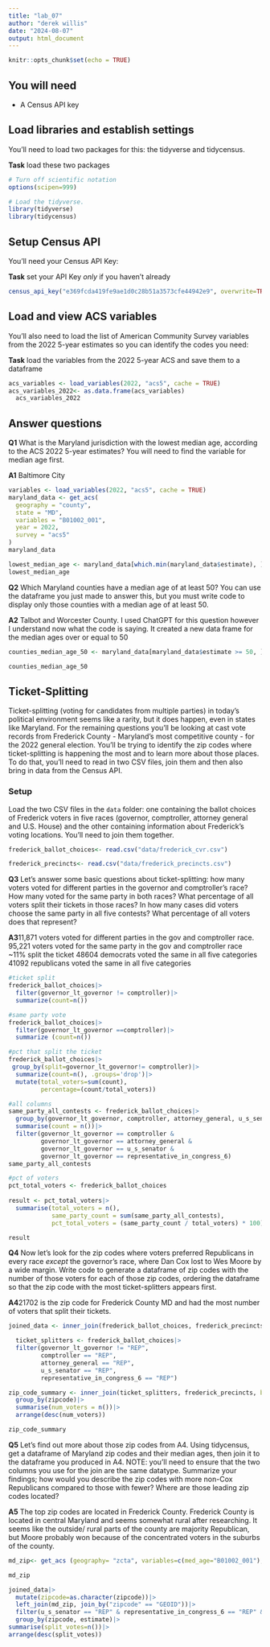 ```yaml
---
title: "lab_07"
author: "derek willis"
date: "2024-08-07"
output: html_document
---
```


```r
knitr::opts_chunk$set(echo = TRUE)
```

## You will need

-   A Census API key

## Load libraries and establish settings

You'll need to load two packages for this: the tidyverse and tidycensus.

**Task** load these two packages

```r
# Turn off scientific notation
options(scipen=999)

# Load the tidyverse.
library(tidyverse)
library(tidycensus)
```

## Setup Census API

You'll need your Census API Key:

**Task** set your API Key *only* if you haven't already

```r
census_api_key("e369fcda419fe9ae1d0c28b51a3573cfe44942e9", overwrite=TRUE, install= TRUE)
```

## Load and view ACS variables

You'll also need to load the list of American Community Survey variables from the 2022 5-year estimates so you can identify the codes you need:

**Task** load the variables from the 2022 5-year ACS and save them to a dataframe

```r
acs_variables <- load_variables(2022, "acs5", cache = TRUE)
acs_variables_2022<- as.data.frame(acs_variables)
  acs_variables_2022
```

## Answer questions

**Q1** What is the Maryland jurisdiction with the lowest median age, according to the ACS 2022 5-year estimates? You will need to find the variable for median age first.

**A1** Baltimore City 

```r
variables <- load_variables(2022, "acs5", cache = TRUE)
maryland_data <- get_acs(
  geography = "county",
  state = "MD",
  variables = "B01002_001", 
  year = 2022,
  survey = "acs5"
)
maryland_data

lowest_median_age <- maryland_data[which.min(maryland_data$estimate), ]
lowest_median_age

```

**Q2** Which Maryland counties have a median age of at least 50? You can use the dataframe you just made to answer this, but you must write code to display only those counties with a median age of at least 50.

**A2** Talbot and Worcester County. I used ChatGPT for this question however I understand now what the code is saying. It created a new data frame for the median ages over or equal to 50 

```r
counties_median_age_50 <- maryland_data[maryland_data$estimate >= 50, ]

counties_median_age_50
```

## Ticket-Splitting

Ticket-splitting (voting for candidates from multiple parties) in today's political environment seems like a rarity, but it does happen, even in states like Maryland. For the remaining questions you'll be looking at cast vote records from Frederick County - Maryland's most competitive county - for the 2022 general election. You'll be trying to identify the zip codes where ticket-splitting is happening the most and to learn more about those places. To do that, you'll need to read in two CSV files, join them and then also bring in data from the Census API.

### Setup

Load the two CSV files in the `data` folder: one containing the ballot choices of Frederick voters in five races (governor, comptroller, attorney general and U.S. House) and the other containing information about Frederick's voting locations. You'll need to join them together.

```r
frederick_ballot_choices<- read.csv("data/frederick_cvr.csv")

frederick_precincts<- read.csv("data/frederick_precincts.csv")
```

**Q3** Let's answer some basic questions about ticket-splitting: how many voters voted for different parties in the governor and comptroller's race? How many voted for the same party in both races? What percentage of all voters split their tickets in those races? In how many cases did voters choose the same party in all five contests? What percentage of all voters does that represent?

**A3**11,871 voters voted for different parties in the gov and comptroller race. 
95,221 voters voted for the same party in the gov and comptroller race
~11% split the ticket
48604 democrats voted the same in all five categories
41092 republicans voted the same in all five categories 

```r
#ticket split
frederick_ballot_choices|>
  filter(governor_lt_governor != comptroller)|>
  summarize(count=n())
```
```r
#same party vote
frederick_ballot_choices|>
  filter(governor_lt_governor ==comptroller)|>
  summarize (count=n())
```
```r
#pct that split the ticket
frederick_ballot_choices|>
 group_by(split=governor_lt_governor!= comptroller)|>
  summarize(count=n(), .groups='drop')|>
  mutate(total_voters=sum(count),
         percentage=(count/total_voters))
```
```r
#all columns
same_party_all_contests <- frederick_ballot_choices|>
  group_by(governor_lt_governor, comptroller, attorney_general, u_s_senator, representative_in_congress_6)|>
  summarise(count = n())|>
  filter(governor_lt_governor == comptroller &
         governor_lt_governor == attorney_general &
         governor_lt_governor == u_s_senator &
         governor_lt_governor == representative_in_congress_6)
same_party_all_contests
```
```r
#pct of voters
pct_total_voters <- frederick_ballot_choices
  
result <- pct_total_voters|>
  summarise(total_voters = n(),  
            same_party_count = sum(same_party_all_contests),
            pct_total_voters = (same_party_count / total_voters) * 100) 

result

```

**Q4** Now let's look for the zip codes where voters preferred Republicans in every race *except* the governor's race, where Dan Cox lost to Wes Moore by a wide margin. Write code to generate a dataframe of zip codes with the number of those voters for each of those zip codes, ordering the dataframe so that the zip code with the most ticket-splitters appears first.

**A4**21702 is the zip code for Frederick County MD and had the most number of voters that split their tickets.

```r
joined_data <- inner_join(frederick_ballot_choices, frederick_precincts, by = "precinct")

  ticket_splitters <- frederick_ballot_choices|>
  filter(governor_lt_governor != "REP",  
         comptroller == "REP",           
         attorney_general == "REP",     
         u_s_senator == "REP",          
         representative_in_congress_6 == "REP")    

zip_code_summary <- inner_join(ticket_splitters, frederick_precincts, by = "precinct")|>
  group_by(zipcode)|>                     
  summarise(num_voters = n())|>           
  arrange(desc(num_voters))      

zip_code_summary
```

**Q5** Let's find out more about those zip codes from A4. Using tidycensus, get a dataframe of Maryland zip codes and their median ages, then join it to the dataframe you produced in A4. NOTE: you'll need to ensure that the two columns you use for the join are the same datatype. Summarize your findings; how would you describe the zip codes with more non-Cox Republicans compared to those with fewer? Where are those leading zip codes located?

**A5** The top zip codes are located in Frederick County. Frederick County is located in central Maryland and seems somewhat rural after researching. It seems like the outside/ rural parts of the county are majority Republican, but Moore probably won because of the concentrated voters in the suburbs of the county.

```r
md_zip<- get_acs (geography= "zcta", variables=c(med_age="B01002_001"), year=2022)

md_zip
```

```r
joined_data|>
  mutate(zipcode=as.character(zipcode))|>
  left_join(md_zip, join_by("zipcode" == "GEOID"))|>
  filter(u_s_senator == "REP" & representative_in_congress_6 == "REP" & attorney_general == "REP" & governor_lt_governor != "REP")|>
  group_by(zipcode, estimate)|>
summarise(split_votes=n())|>
arrange(desc(split_votes))
```
